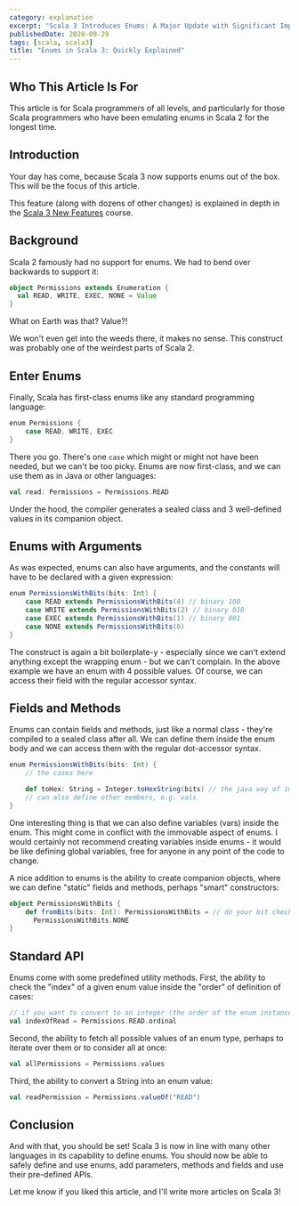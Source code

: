 ```yaml
---
category: explanation
excerpt: "Scala 3 Introduces Enums: A Major Update with Significant Implications"
publishedDate: 2020-09-29
tags: [scala, scala3]
title: "Enums in Scala 3: Quickly Explained"
---
```


## Who This Article Is For

This article is for Scala programmers of all levels, and particularly for those Scala programmers who have been emulating enums in Scala 2 for the longest time.

## Introduction

Your day has come, because Scala 3 now supports enums out of the box. This will be the focus of this article.

This feature (along with dozens of other changes) is explained in depth in the [Scala 3 New Features](/courses/scala-3-new-features) course.

## Background

Scala 2 famously had no support for enums. We had to bend over backwards to support it:

```scala
object Permissions extends Enumeration {
  val READ, WRITE, EXEC, NONE = Value
}
```

What on Earth was that? Value?!

We won't even get into the weeds there, it makes no sense. This construct was probably one of the weirdest parts of Scala 2.

## Enter Enums

Finally, Scala has first-class enums like any standard programming language:

```scala
enum Permissions {
    case READ, WRITE, EXEC
}
```

There you go. There's one `case` which might or might not have been needed, but we can't be too picky. Enums are now first-class, and we can use them as in Java or other languages:

```scala
val read: Permissions = Permissions.READ
```

Under the hood, the compiler generates a sealed class and 3 well-defined values in its companion object.

## Enums with Arguments

As was expected, enums can also have arguments, and the constants will have to be declared with a given expression:

```scala
enum PermissionsWithBits(bits: Int) {
    case READ extends PermissionsWithBits(4) // binary 100
    case WRITE extends PermissionsWithBits(2) // binary 010
    case EXEC extends PermissionsWithBits(1) // binary 001
    case NONE extends PermissionsWithBits(0)
}
```

The construct is again a bit boilerplate-y - especially since we can't extend anything except the wrapping enum - but we can't complain. In the above example we have an enum with 4 possible values. Of course, we can access their field with the regular accessor syntax.

## Fields and Methods

Enums can contain fields and methods, just like a normal class - they're compiled to a sealed class after all. We can define them inside the enum body and we can access them with the regular dot-accessor syntax.

```scala
enum PermissionsWithBits(bits: Int) {
    // the cases here

    def toHex: String = Integer.toHexString(bits) // the java way of impl
    // can also define other members, e.g. vals
}
```

One interesting thing is that we can also define variables (vars) inside the enum. This might come in conflict with the immovable aspect of enums. I would certainly not recommend creating variables inside enums - it would be like defining global variables, free for anyone in any point of the code to change.

A nice addition to enums is the ability to create companion objects, where we can define "static" fields and methods, perhaps "smart" constructors:

```scala
object PermissionsWithBits {
    def fromBits(bits: Int): PermissionsWithBits = // do your bit checking
      PermissionsWithBits.NONE
}
```

## Standard API

Enums come with some predefined utility methods. First, the ability to check the "index" of a given enum value inside the "order" of definition of cases:

```scala
// if you want to convert to an integer (the order of the enum instance)
val indexOfRead = Permissions.READ.ordinal
```

Second, the ability to fetch all possible values of an enum type, perhaps to iterate over them or to consider all at once:

```scala
val allPermissions = Permissions.values
```

Third, the ability to convert a String into an enum value:

```scala
val readPermission = Permissions.valueOf("READ")
```

## Conclusion

And with that, you should be set! Scala 3 is now in line with many other languages in its capability to define enums. You should now be able to safely define and use enums, add parameters, methods and fields and use their pre-defined APIs.

Let me know if you liked this article, and I'll write more articles on Scala 3!
